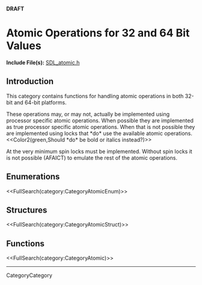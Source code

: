 <!-- #master-page:CategoryTemplate -->
<!-- #master-date:Unknown-Date -->
<!-- format wiki -->
<!-- language en -->
'''DRAFT'''

= Atomic Operations for 32 and 64 Bit Values =

'''Include File(s):'''  [http://hg.libsdl.org/SDL/file/68dfd6df47da/include/SDL_atomic.h SDL_atomic.h]


== Introduction ==

This category contains functions for handling atomic operations in both 32-bit and 64-bit platforms.

These operations may, or may not, actually be implemented using processor specific atomic operations. When possible they are implemented as true processor specific atomic operations. When that is not possible they are implemented using locks that *do* use the available atomic operations.  <<Color2(green,Should *do* be bold or italics instead?)>>

At the very minimum spin locks must be implemented. Without spin locks it is not possible (AFAICT) to emulate the rest of the atomic operations.

== Enumerations ==
<<FullSearch(category:CategoryAtomicEnum)>>

== Structures ==
<<FullSearch(category:CategoryAtomicStruct)>>

== Functions ==

<<FullSearch(category:CategoryAtomic)>>

----
CategoryCategory
